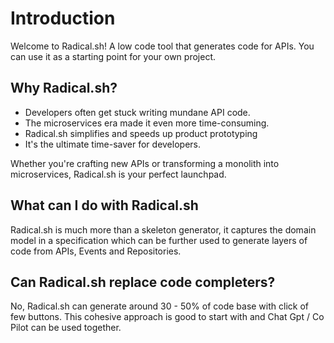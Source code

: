 # Introduction
 
Welcome to Radical.sh! A low code tool that generates code for APIs. You can use it as a starting point for your own project.

## Why Radical.sh?

* Developers often get stuck writing mundane API code.
* The microservices era made it even more time-consuming.
* Radical.sh simplifies and speeds up product prototyping
* It's the ultimate time-saver for developers.

Whether you're crafting new APIs or transforming a monolith into microservices, Radical.sh is your perfect launchpad.

## What can I do with Radical.sh


Radical.sh is much more than a skeleton generator, it captures the domain model in a specification which can be further used to generate layers of code from APIs, Events and Repositories.


## Can Radical.sh replace code completers? 

No, Radical.sh can generate around 30 - 50% of code base with click of few buttons. This cohesive approach is good to start with and Chat Gpt / Co Pilot can be used together.
